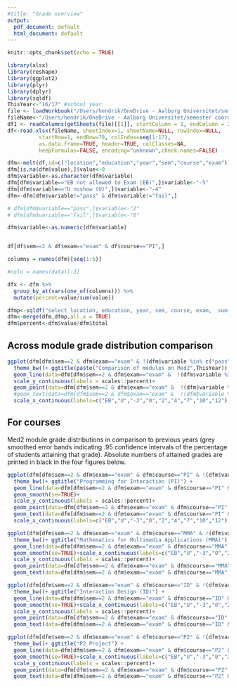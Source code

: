 ```yaml
---
#title: "Grade overview"
output:
  pdf_document: default
  html_document: default
---
```


```r
knitr::opts_chunk$set(echo = TRUE)

library(xlsx)
library(reshape)
library(ggplot2)
library(plyr)
library(dplyr)
library(sqldf)
ThisYear<-"16/17" #school year
file <- loadWorkbook("/Users/hendrik/OneDrive - Aalborg Universitet/semester coordination/Med1/grades exam Over The years Mea Med1 and 2 Medialogy.xlsx")
fileName<-"/Users/hendrik/OneDrive - Aalborg Universitet/semester coordination/Med1/grades exam Over The years Mea Med1 and 2 Medialogy.xlsx"
df1 <- readColumns(getSheets(file)[[1]], startColumn = 1, endColumn = 24, startRow = 1, endRow = 78, header = T)
df<-read.xlsx(fileName, sheetIndex=1, sheetName=NULL, rowIndex=NULL,
          startRow=1, endRow=78, colIndex=seq(1:17),
          as.data.frame=TRUE, header=TRUE, colClasses=NA,
          keepFormulas=FALSE, encoding="unknown",check.names=FALSE)

dfm<-melt(df,id=c("location","education","year","sem","course","exam"))
dfm[is.na(dfm$value),]$value<-0
dfm$variable<-as.character(dfm$variable)
dfm[dfm$variable=="EB not allowed to Exam (EB)",]$variable<-"-5"
dfm[dfm$variable=="U noshow (U)",]$variable<-"-4"
dfm<-dfm[dfm$variable!="pass" & dfm$variable!="fail",]

# dfm[dfm$variable=="pass",]$variable<-"2"
# dfm[dfm$variable=="fail",]$variable<-"0"

dfm$variable<-as.numeric(dfm$variable)


df[df$sem==2 & df$exam=="exam" & df$course=="PI",]

columns = names(dfm)[seq(1:6)]

#colu = names(data)[-3]

dfx <- dfm %>%
  group_by_at(vars(one_of(columns))) %>%
  mutate(percent=value/sum(value))

dfmp<-sqldf("select location, education, year, sem, course, exam,  sum(value) as total from dfm group by  location, education, year, sem, course, exam")
dfm<-merge(dfm,dfmp,all.x = TRUE)
dfm$percent<-dfm$value/dfm$total
```

## Across module grade distribution comparison
```r
ggplot(dfm[dfm$sem==2 & dfm$exam=="exam" & !(dfm$variable %in% c("pass", "fail")) ,],aes(x=variable,y=percent,color=course))+
  theme_bw()+ ggtitle(paste("Comparison of modules on Med2",ThisYear)) +
  geom_line(data=dfm[dfm$sem==2 & dfm$exam=="exam" &  !(dfm$variable %in% c("pass", "fail")) & dfm$year  ==ThisYear ,])+ 
  scale_y_continuous(labels = scales::percent)+
  geom_point(data=dfm[dfm$sem==2 & dfm$exam=="exam" &  !(dfm$variable %in% c("pass", "fail")) & dfm$year  ==ThisYear ,])+
  #geom_text(data=dfm[dfm$sem==2 & dfm$exam=="exam" &  !(dfm$variable %in% c("pass", "fail")) & dfm$year  ==ThisYear ,],aes(label=value),hjust=.5, vjust=1.5)+ 
  scale_x_continuous(labels=c("EB","U","-3","0","2","4","7","10","12"), breaks = c(-5,-4,-3,0,2,4,7,10,12))+xlab("grades")

```

## For courses
Med2 module grade distributions in comparison to previous years (grey smoothed error bands indicating .95 confidence intervals of the percentage of students attaining that grade). 
Absolute numbers of attained grades are printed in black in the four figures below.


```r
ggplot(dfm[dfm$sem==2 & dfm$exam=="exam" & dfm$course=="PI" & !(dfm$variable %in% c("pass", "fail")) ,],aes(x=variable,y=percent))+
  theme_bw()+ ggtitle("Programming for Interaction (PI)") +
  geom_line(data=dfm[dfm$sem==2 & dfm$exam=="exam" & dfm$course=="PI" &  !(dfm$variable %in% c("pass", "fail")) & dfm$year  ==ThisYear ,])+ 
  geom_smooth(se=TRUE)+ 
  scale_y_continuous(labels = scales::percent)+
  geom_point(data=dfm[dfm$sem==2 & dfm$exam=="exam" & dfm$course=="PI" & !(dfm$variable %in% c("pass", "fail")) & dfm$year  ==ThisYear ,])+
  geom_text(data=dfm[dfm$sem==2 & dfm$exam=="exam" & dfm$course=="PI" & !(dfm$variable %in% c("pass", "fail")) & dfm$year  ==ThisYear ,],aes(label=value),hjust=.5, vjust=1.5)+ 
  scale_x_continuous(labels=c("EB","U","-3","0","2","4","7","10","12"), breaks = c(-5,-4,-3,0,2,4,7,10,12))+xlab("grades")


```


```r
ggplot(dfm[dfm$sem==2 & dfm$exam=="exam" & dfm$course=="MMA" & !(dfm$variable %in% c("pass", "fail")) ,],aes(x=variable,y=percent))+
  theme_bw()+ ggtitle("Mathematics for Multimedia Applications (MMA)") +
  geom_line(data=dfm[dfm$sem==2 & dfm$exam=="exam" & dfm$course=="MMA" &  !(dfm$variable %in% c("pass", "fail")) & dfm$year  ==ThisYear ,])+ 
  geom_smooth(se=TRUE)+scale_x_continuous(labels=c("EB","U","-3","0","2","4","7","10","12"), breaks = c(-5,-4,-3,0,2,4,7,10,12))+ 
  scale_y_continuous(labels = scales::percent)+
  geom_point(data=dfm[dfm$sem==2 & dfm$exam=="exam" & dfm$course=="MMA" & !(dfm$variable %in% c("pass", "fail")) & dfm$year  ==ThisYear ,])+
  geom_text(data=dfm[dfm$sem==2 & dfm$exam=="exam" & dfm$course=="MMA" & !(dfm$variable %in% c("pass", "fail")) & dfm$year  ==ThisYear ,],aes(label=value),hjust=.5, vjust=1.5)+xlab("grades")
```

```r
ggplot(dfm[dfm$sem==2 & dfm$exam=="exam" & dfm$course=="ID" & !(dfm$variable %in% c("pass", "fail")) ,],aes(x=variable,y=percent))+
  theme_bw()+ ggtitle("Interaction Design (ID)") +
  geom_line(data=dfm[dfm$sem==2 & dfm$exam=="exam" & dfm$course=="ID" &  !(dfm$variable %in% c("pass", "fail")) & dfm$year  ==ThisYear ,])+ 
  geom_smooth(se=TRUE)+scale_x_continuous(labels=c("EB","U","-3","0","2","4","7","10","12"), breaks = c(-5,-4,-3,0,2,4,7,10,12))+ 
  scale_y_continuous(labels = scales::percent)+
  geom_point(data=dfm[dfm$sem==2 & dfm$exam=="exam" & dfm$course=="ID" & !(dfm$variable %in% c("pass", "fail")) & dfm$year  ==ThisYear ,])+
  geom_text(data=dfm[dfm$sem==2 & dfm$exam=="exam" & dfm$course=="ID" & !(dfm$variable %in% c("pass", "fail")) & dfm$year  ==ThisYear ,],aes(label=value),hjust=.5, vjust=1.5)+xlab("grades")
```



```r
ggplot(dfm[dfm$sem==2 & dfm$exam=="exam" & dfm$course=="P2" & !(dfm$variable %in% c("pass", "fail")) ,],aes(x=variable,y=percent))+
  theme_bw()+ ggtitle("P2 Project") +
  geom_line(data=dfm[dfm$sem==2 & dfm$exam=="exam" & dfm$course=="P2" &  !(dfm$variable %in% c("pass", "fail")) & dfm$year  ==ThisYear ,])+ 
  geom_smooth(se=TRUE)+scale_x_continuous(labels=c("EB","U","-3","0","2","4","7","10","12"), breaks = c(-5,-4,-3,0,2,4,7,10,12))+ 
  scale_y_continuous(labels = scales::percent)+
  geom_point(data=dfm[dfm$sem==2 & dfm$exam=="exam" & dfm$course=="P2" & !(dfm$variable %in% c("pass", "fail")) & dfm$year  ==ThisYear ,])+
  geom_text(data=dfm[dfm$sem==2 & dfm$exam=="exam" & dfm$course=="P2" & !(dfm$variable %in% c("pass", "fail")) & dfm$year  ==ThisYear ,],aes(label=value),hjust=.5, vjust=1.5)+xlab("grades")

```

